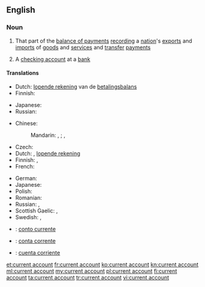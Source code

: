 ==English==
{{wikipedia}}

===Noun===
{{en-noun|head=[[current]] [[account]]}}

# That part of the [[balance of payments]] [[recording]] a [[nation]]'s [[export]]s and [[import]]s of [[goods]] and [[service]]s and [[transfer]] [[payment]]s
# {{context|British|lang=en}} A [[checking account]] at a [[bank]]

====Translations====
{{trans-top|part of balance of payments}}
* Dutch: [[lopende rekening]] van de [[betalingsbalans]] {{f}}
* Finnish: {{t|fi|vaihtotase}}
{{trans-mid}}
* Japanese: {{t|ja|経常勘定|tr=keijōkanjō}}
* Russian: {{t|ru|торговый баланс|m|tr=torgóvyj baláns|sc=Cyrl}}
{{trans-bottom}}

{{trans-top|checking account}}
* Chinese:
*: Mandarin: {{t|cmn|往來賬戶|sc=Hani}}, {{t|cmn|往来账户|tr=wǎnglái zhànghù|sc=Hani}}; {{t|cmn|支票賬戶|sc=Hani}}, {{t|cmn|支票账户|tr=zhīpiào zhànghù|sc=Hani}} {{qualifier|checking account}}
* Czech: {{t|cs|běžný účet|m}}
* Dutch: {{t+|nl|zichtrekening|f}}, [[lopende rekening]]
* Finnish: {{t|fi|käyttelytili}}, {{t|fi|šekkitili}} {{qualifier|checking account}}
* French: {{t+|fr|compte courant|m}}
{{trans-mid}}
* German: {{t+|de|Girokonto|n}}
* Japanese: {{t|ja|当座預金|tr=とうざよきん, tōzayokin}}
* Polish: {{t|pl|rachunek bieżący|m}}
* Romanian: {{t|ro|cont curent|m}}
* Russian: {{t|ru|текущий счёт|m|tr=tekúščij sčot|sc=Cyrl}}, {{t|ru|чековый счёт|m|tr=čékovyj sčot|sc=Cyrl}} {{qualifier|checking account}}
* Scottish Gaelic: {{t|gd|ruith-chunntas|m}}, {{t|gd|cunntas-ruith|m}}
* Swedish: {{t|sv|kurantkonto|n}}, {{t|sv|checkkonto|n}} {{qualifier|checking account}}
{{trans-bottom}}

{{checktrans-top}}
* {{ttbc|ia}}: [[conto currente]]
* {{ttbc|pt}}: [[conta corrente]]
* {{ttbc|es}}: [[cuenta corriente]] {{f}}
{{trans-bottom}}

[[et:current account]]
[[fr:current account]]
[[ko:current account]]
[[kn:current account]]
[[ml:current account]]
[[my:current account]]
[[pl:current account]]
[[fi:current account]]
[[ta:current account]]
[[tr:current account]]
[[vi:current account]]